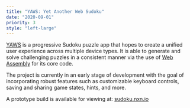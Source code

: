 ```yaml
---
title: "YAWS: Yet Another Web Sudoku"
date: "2020-09-01"
priority: 3
style: "left-large"
---
```


<a href="https://sudoku.nxn.io" target="_blank" rel="noopener">YAWS</a> is a progressive Sudoku puzzle app that hopes to
create a unified user experience across multiple device types. It is able to generate and solve challenging puzzles in a
consistent manner via the use of <a href="https://webassembly.org" target="_blank" rel="noreferrer">Web Assembly</a> for
its core code.

The project is currently in an early stage of development with the goal of incorporating robust features such as 
customizable keyboard controls, saving and sharing game states, hints, and more.

A prototype build is available for viewing at: <a href="https://sudoku.nxn.io" target="_blank" rel="noopener">
sudoku.nxn.io</a>
